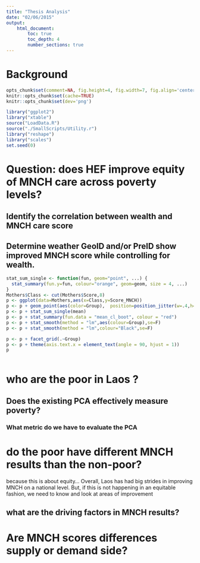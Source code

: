```yaml
---
title: "Thesis Analysis"
date: "02/06/2015"
output:
    html_document:
        toc: true
        toc_depth: 4
        number_sections: true
---
```


# Background
```r

opts_chunk$set(comment=NA, fig.height=4, fig.width=7, fig.align='center')
knitr::opts_chunk$set(cache=TRUE)
knitr::opts_chunk$set(dev='png')

library("ggplot2")
library("xtable")
source("LoadData.R")
source("./SmallScripts/Utility.r")
library("reshape")
library("scales")
set.seed(0)

```

# Question: does HEF improve equity of MNCH care across poverty levels?

## Identify the correlation between wealth and MNCH care score

## Determine weather GeoID and/or PreID show improved MNCH score while controlling for wealth.

```r

stat_sum_single <- function(fun, geom="point", ...) {
  stat_summary(fun.y=fun, colour="orange", geom=geom, size = 4, ...)
}
Mothers$Class <- cut(Mothers$Score,8)
p <- ggplot(data=Mothers,aes(x=Class,y=Score_MNCH))
p <- p + geom_point(aes(color=Group),  position=position_jitter(w=.4,h=0),alpha=.2)
p <- p + stat_sum_single(mean)
p <- p + stat_summary(fun.data = "mean_cl_boot", colour = "red")
p <- p + stat_smooth(method = "lm",aes(colour=Group),se=F)
p <- p + stat_smooth(method = "lm",colour="Black",se=F)

p <- p + facet_grid(.~Group)
p <- p + theme(axis.text.x = element_text(angle = 90, hjust = 1))
p



```



# who are the poor in Laos ?

## Does the existing PCA effectively measure poverty?

### What metric do we have to evaluate the PCA



# do the poor have different MNCH results than the non-poor?

because this is about equity...  Overall, Laos has had big strides in improving
MNCH on a national level.  But, if this is not happening in an
equitable fashion, we need to know and look at areas of improvement

## what are the driving factors in MNCH results?

# Are MNCH scores differences supply or demand side?

